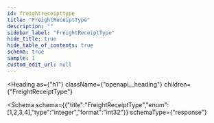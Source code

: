 ```yaml
---
id: freightreceipttype
title: "FreightReceiptType"
description: ""
sidebar_label: "FreightReceiptType"
hide_title: true
hide_table_of_contents: true
schema: true
sample: 1
custom_edit_url: null
---
```



<Heading
  as={"h1"}
  className={"openapi__heading"}
  children={"FreightReceiptType"}
>
</Heading>





<Schema
  schema={{"title":"FreightReceiptType","enum":[1,2,3,4],"type":"integer","format":"int32"}}
  schemaType={"response"}
>
  
</Schema>
            
